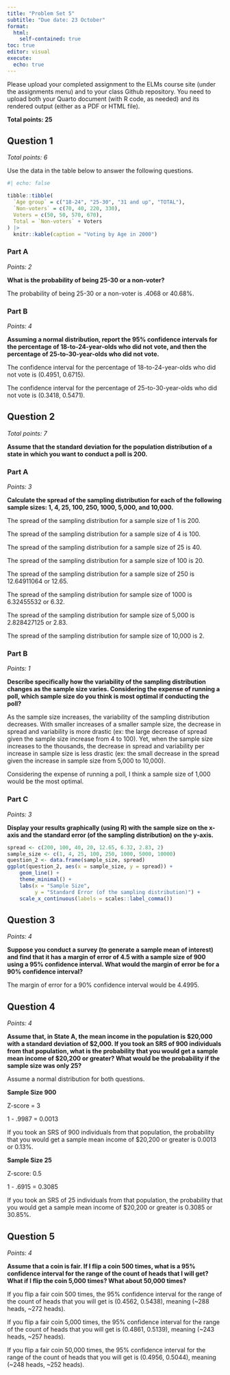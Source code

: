 ```yaml
---
title: "Problem Set 5"
subtitle: "Due date: 23 October"
format: 
  html:
    self-contained: true
toc: true
editor: visual
execute: 
  echo: true
---
```


Please upload your completed assignment to the ELMs course site (under the assignments menu) and to your class Github repository. You need to upload both your Quarto document (with R code, as needed) and its rendered output (either as a PDF or HTML file).

**Total points: 25**

## Question 1

*Total points: 6*

Use the data in the table below to answer the following questions.

```r
#| echo: false

tibble::tibble(
  `Age group` = c("18-24", "25-30", "31 and up", "TOTAL"),
  `Non-voters` = c(70, 40, 220, 330),
  Voters = c(50, 50, 570, 670),
  Total = `Non-voters` + Voters
) |> 
  knitr::kable(caption = "Voting by Age in 2000")
```

### Part A

*Points: 2*

**What is the probability of being 25-30 or a non-voter?**

The probability of being 25-30 or a non-voter is .4068 or 40.68%.

### Part B

*Points: 4*

**Assuming a normal distribution, report the 95% confidence intervals for the percentage of 18-to-24-year-olds who did not vote, and then the percentage of 25-to-30-year-olds who did not vote.**

The confidence interval for the percentage of 18-to-24-year-olds who did not vote is (0.4951, 0.6715).

The confidence interval for the percentage of 25-to-30-year-olds who did not vote is (0.3418, 0.5471).

## Question 2

*Total points:* *7*

**Assume that the standard deviation for the population distribution of a state in which you want to conduct a poll is 200.**

### Part A

*Points: 3*

**Calculate the spread of the sampling distribution for each of the following sample sizes: 1, 4, 25, 100, 250, 1000, 5,000, and 10,000.**

The spread of the sampling distribution for a sample size of 1 is 200.

The spread of the sampling distribution for a sample size of 4 is 100.

The spread of the sampling distribution for a sample size of 25 is 40.

The spread of the sampling distribution for a sample size of 100 is 20.

The spread of the sampling distribution for a sample size of 250 is 12.64911064 or 12.65.

The spread of the sampling distribution for sample size of 1000 is 6.32455532 or 6.32.

The spread of the sampling distribution for sample size of 5,000 is 2.828427125 or 2.83.

The spread of the sampling distribution for sample size of 10,000 is 2.

### Part B

*Points: 1*

**Describe specifically how the variability of the sampling distribution changes as the sample size varies. Considering the expense of running a poll, which sample size do you think is most optimal if conducting the poll?**

As the sample size increases, the variability of the sampling distribution decreases. With smaller increases of a smaller sample size, the decrease in spread and variability is more drastic (ex: the large decrease of spread given the sample size increase from 4 to 100). Yet, when the sample size increases to the thousands, the decrease in spread and variability per increase in sample size is less drastic (ex: the small decrease in the spread given the increase in sample size from 5,000 to 10,000).

Considering the expense of running a poll, I think a sample size of 1,000 would be the most optimal.

### Part C

*Points: 3*

**Display your results graphically (using R) with the sample size on the x-axis and the standard error (of the sampling distribution) on the y-axis.**

```r
spread <- c(200, 100, 40, 20, 12.65, 6.32, 2.83, 2)
sample_size <- c(1, 4, 25, 100, 250, 1000, 5000, 10000)
question_2 <- data.frame(sample_size, spread)
ggplot(question_2, aes(x = sample_size, y = spread)) +
    geom_line() +
    theme_minimal() +
    labs(x = "Sample Size",
         y = "Standard Error (of the sampling distribution)") +
    scale_x_continuous(labels = scales::label_comma())
```

## Question 3

*Points: 4*

**Suppose you conduct a survey (to generate a sample mean of interest) and find that it has a margin of error of 4.5 with a sample size of 900 using a 95% confidence interval. What would the margin of error be for a 90% confidence interval?**

The margin of error for a 90% confidence interval would be 4.4995.

## Question 4

*Points: 4*

**Assume that, in State A, the mean income in the population is \$20,000 with a standard deviation of \$2,000. If you took an SRS of 900 individuals from that population, what is the probability that you would get a sample mean income of \$20,200 or greater? What would be the probability if the sample size was only 25?**

::: callout-note
Assume a normal distribution for both questions.
:::

**Sample Size 900**

Z-score = 3

1 - .9987 = 0.0013

If you took an SRS of 900 individuals from that population, the probability that you would get a sample mean income of \$20,200 or greater is 0.0013 or 0.13%.

**Sample Size 25**

Z-score: 0.5

1 - .6915 = 0.3085

If you took an SRS of 25 individuals from that population, the probability that you would get a sample mean income of \$20,200 or greater is 0.3085 or 30.85%.

## Question 5

*Points: 4*

**Assume that a coin is fair. If I flip a coin 500 times, what is a 95% confidence interval for the range of the count of heads that I will get? What if I flip the coin 5,000 times? What about 50,000 times?**

If you flip a fair coin 500 times, the 95% confidence interval for the range of the count of heads that you will get is (0.4562, 0.5438), meaning (\~288 heads, \~272 heads).

If you flip a fair coin 5,000 times, the 95% confidence interval for the range of the count of heads that you will get is (0.4861, 0.5139), meaning (\~243 heads, \~257 heads).

If you flip a fair coin 50,000 times, the 95% confidence interval for the range of the count of heads that you will get is (0.4956, 0.5044), meaning (\~248 heads, \~252 heads).
